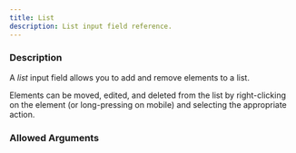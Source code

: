 ```yaml
---
title: List
description: List input field reference.
---
```



<InputFieldInfo type={InputFieldType.LIST}></InputFieldInfo>

### Description

A _list_ input field allows you to add and remove elements to a list.

Elements can be moved, edited, and deleted from the list by right-clicking on the element (or long-pressing on mobile) and selecting the appropriate action.

### Allowed Arguments

<InputFieldAllowedArguments type={InputFieldType.LIST}></InputFieldAllowedArguments>
